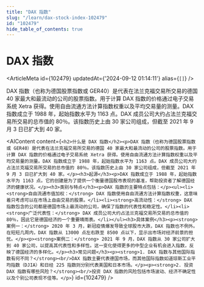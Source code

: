```yaml
---
title: "DAX 指数"
slug: "/learn/dax-stock-index-102479"
id: "102479"
hide_table_of_contents: true
---
```



# DAX 指数

<ArticleMeta id={102479} updatedAt={'2024-09-12 01:14:11'} alias={`[]`} />
<div className='border-solid border-b border-t-0 my-4 border-[var(--ifm-color-gray-300)]' />

DAX 指数（也称为德国股票指数或 GER40）是代表在法兰克福交易所交易的德国 40 家最大和最流动的公司的股票指数。用于计算 DAX 指数的价格通过电子交易系统 Xetra 获得。使用自由流通方法计算指数权重以及平均交易量的测量。DAX 指数成立于 1988 年，起始指数水平为 1163 点。DAX 成员公司大约占法兰克福交易所交易的总市值的 80％。该指数历史上由 30 家公司组成，但截至 2021 年 9 月 3 日已扩大到 40 家。

<AIContent content={`<h2>什么是 DAX 指数</h2><p>DAX 指数（也称为德国股票指数或 GER40）是代表在法兰克福交易所交易的德国 40 家最大和最流动的公司的股票指数。用于计算 DAX 指数的价格通过电子交易系统 Xetra 获得。使用自由流通方法计算指数权重以及平均交易量的测量。DAX 指数成立于 1988 年，起始指数水平为 1163 点。DAX 成员公司大约占法兰克福交易所交易的总市值的 80％。该指数历史上由 30 家公司组成，但截至 2021 年 9 月 3 日已扩大到 40 家。</p><h3>起源</h3><p>DAX 指数成立于 1988 年，起始指数水平为 1163 点。它的创建是为了提供一个衡量德国股市表现的基准，帮助投资者了解德国经济的健康状况。</p><h3>类别与特点</h3><p>DAX 指数的主要特点包括：</p><ul><li><strong>自由流通市值加权：</strong> DAX 指数使用自由流通方法计算指数权重，这意味着只考虑可以在市场上自由交易的股票。</li><li><strong>高流动性：</strong> DAX 指数包含的公司都是德国市场上最流动的公司，确保了指数的代表性和稳定性。</li><li><strong>广泛代表性：</strong> DAX 成员公司大约占法兰克福交易所交易的总市值的 80％，因此它是德国经济的一个重要晴雨表。</li></ul><h3>具体案例</h3><p><strong>案例一：</strong> 2020 年 3 月，新冠疫情爆发导致全球股市大跌，DAX 指数也不例外。在短短几周内，DAX 指数从 13000 点左右跌至 8500 点以下，显示出市场对经济前景的担忧。</p><p><strong>案例二：</strong> 2021 年 9 月，DAX 指数从 30 家公司扩大到 40 家公司，以提高其代表性和多样性。这一变化使得更多的中型企业有机会进入指数，反映了德国经济的多样化。</p><h3>常见问题</h3><p><strong>1. DAX 指数与其他国际指数有何不同？</strong><br/>DAX 指数主要代表德国市场，而其他国际指数如道琼斯工业平均指数（DJIA）和日经 225 指数则分别代表美国和日本市场。</p><p><strong>2. 投资 DAX 指数有哪些风险？</strong><br/>投资 DAX 指数的风险包括市场波动、经济不确定性以及个别公司表现不佳等。</p>`} id={102479} />
